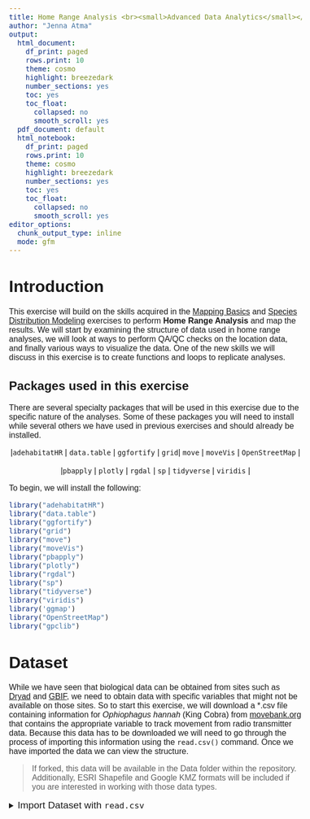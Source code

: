 ```yaml
---
title: Home Range Analysis <br><small>Advanced Data Analytics</small></br>
author: "Jenna Atma"
output:
  html_document: 
    df_print: paged
    rows.print: 10
    theme: cosmo
    highlight: breezedark
    number_sections: yes
    toc: yes
    toc_float:
      collapsed: no
      smooth_scroll: yes
  pdf_document: default
  html_notebook:
    df_print: paged
    rows.print: 10
    theme: cosmo
    highlight: breezedark
    number_sections: yes
    toc: yes
    toc_float:
      collapsed: no
      smooth_scroll: yes
editor_options:
  chunk_output_type: inline
  mode: gfm
---
```


```{=html}
<style type="text/css">

h1.title {
  font-size: 40px;
  font-family: "Times New Roman", Times, serif;
  color: Black;
  text-align: center;
}

h4.author { /* Header 4 - and the author and data headers use this too  */
  font-size: 25px;
  font-family: "Times New Roman", Times, serif;
  font-weight: bold;
  color: #D02349;
  text-align: center;
}

body {
  font-family: Helvetica;
  font-size: 12pt;
}

.zoom {
  transform-origin: 40% 50% 0;
  transition: transform .2s;
  margin: 0 auto;
}
.zoom img{
	width:auto;
	height:auto;	
}
.zoom:hover {
  transform: scale(2);
}

th, td {padding: 5px;}

</style>
```

# Introduction

This exercise will build on the skills acquired in the [Mapping Basics](https://chrismgentry.github.io/Mapping-Basics/) and [Species Distribution Modeling](https://chrismgentry.github.io/Distribution-Maps/) exercises to perform **Home Range Analysis** and map the results. We will start by examining the structure of data used in home range analyses, we will look at ways to perform QA/QC checks on the location data, and finally various ways to visualize the data. One of the new skills we will discuss in this exercise is to create functions and loops to replicate analyses. 

## Packages used in this exercise

There are several specialty packages that will be used in this exercise due to the specific nature of the analyses. Some of these packages you will need to install while several others we have used in previous exercises and should already be installed.

<p align="center">
|```adehabitatHR``` | ```data.table``` | ```ggfortify``` | ```grid```| ```move``` |
```moveVis``` | ```OpenStreetMap``` |<br></br> |```pbapply``` |
```plotly``` | ```rgdal``` | ```sp``` | ```tidyverse``` | ```viridis``` |
</p>

To begin, we will install the following:

```r
library("adehabitatHR")
library("data.table")
library("ggfortify")
library("grid")
library("move")
library("moveVis")
library("pbapply")
library("plotly")
library("rgdal")
library("sp")
library("tidyverse")
library("viridis")
library('ggmap')
library("OpenStreetMap")
library("gpclib")
```

# Dataset

While we have seen that biological data can be obtained from sites such as [Dryad](https://datadryad.org/search) and [GBIF](https://www.gbif.org/), we need to obtain data with specific variables that might not be available on those sites. So to start this exercise, we will download a \*.csv file containing information for *Ophiophagus hannah* (King Cobra) from [movebank.org](https://www.movebank.org/panel_embedded_movebank_webapp?gwt_fragment=page%3Dsearch_map_linked%2CindividualIds%3D556574366%2B556574377%2Clat%3D14.546491968464133%2Clon%3D101.94869279261495%2Cz%3D11) that contains the appropriate variable to track movement from radio transmitter data. Because this data has to be downloaded we will need to go through the process of importing this information using the ```read.csv()``` command. Once we have imported the data we can view the structure. 

> If forked, this data will be available in the Data folder within the repository. Additionally, ESRI Shapefile and Google KMZ formats will be included if you are interested in working with those data types.

<details><summary><big>Import Dataset with ```read.csv```</big></summary>
```r
data <- read.csv("./Data/lowaSCH.csv")
```

Notice that this dataset contains more than species information and x,y coordinates. While that information is important, this dataset also contains time and date information (timestamp), sensor type, and UTM data. In order to be sure that the dataset contains no outliers, we can plot the data using ```ggplot``` and ```plotly``` to interactively view the data.

```r
qaqc_plot <- ggplot() + geom_point(data=data, 
                                   aes(location.long,location.lat,
                                       color=individual.local.identifier)) +
                        labs(x="Longitude", y="Latitude") +
                        guides(color=guide_legend("Individual"))

ggplotly(qaqc_plot)
```

With ```plotly```, similar to ```leaflet```, we have the ability to examine the spread of the data points and additional information from various columns. From this plot we can see that there are two individuals, OPHA1 and OPHA2, that were tracked for this study and have very little overlap in their apparent range.

While we could continue with the current dataset, any analysis would calculate home range for the entire population rather than the individual. 

<p align="center">

So here we will create a function and use the ```lapply``` command to apply a function over a list or vector dataset. Specifically, this function will take the original *data*set, split it into separate files based on the individual identifier, and create new \*.csv files using the identifier as the filename. 

```r
lapply(split(data, data$individual.local.identifier), 
       function(x)write.csv(x, file = paste(x$individual.local.identifier[1],".csv", sep = ""), row.names = FALSE))
```

The anatomy of the function is as follows:

- ```lapply()```, apply the function over a list
- ```split()```, separates the data 
- ```function()```, compose a series of steps to be applied to the data
- ```write.csv()```, write a csv file
- ```paste()```, create a character string to be used for the file name

If you examine the root folder you will now find the addition of two new \*.csv files: OPHA1 and OPHA2. We will use these files to run our home range analyses. Alternatively, if you are provided a number of individual \*.csv files and need to quickly import the data into separate data frames you could write a **for loop** that would look something like this:

```
list <- gsub("\\.csv$","", list.files(pattern="\\.csv$"))

for(i in list){
  assign(i, read.csv(paste(i, ".csv", sep="")))
}
```

All of the \*.csv files in your root directory will now be available in your global environment. However, since we used a looping function to create individual \*.csv files, we will need to make a list of those individual files created in the previous section to refer back to during the analysis when necessary.

```r
files <- list.files(path = ".", pattern = "[m]+[0-9]+", full.names = TRUE)
```

In the ```list.files``` command above, ```path = "."``` informs the locations, in this case the root directory, ```pattern =``` describes the way the files are named, in this case OPHA followed by a number between 0-9, and ```full.names``` describes how the files will be listed. 

# Analysis

To date, this will be one of the most code intensive exercises we have attempted. While the code itself is not difficult, the implementation is tedious due to the varying data types and analyses performed.

## Imagery

As we have in previous exercises we will use raster imagery to provide additional spatial detail to the analysis. While this information can come from a number of different sources, we will again use ```openstreetmap``` for this example. For those using Macs with java restrictions, use your preferred source for imagery.

In order to create a bounding box for the imagery we will use the ```min``` and ```max``` values from the coordinates in the *data*set to compute those points. Although the data obtained from [www.movebank.org](http://www.movebank.org) contained both longitude/latitude and UTM values, this example will detail how to convert UTM to longitude/latitude coordinates in order to use ```openstreetmap```, and the raster imagery from longitude/latitude to UTM. This will be useful if you receive data only with UTM values. If your data contains longitude/latitude values there is no conversion required.

```r
utm_points <- cbind(data$utm.easting, data$utm.northing)
utm_locations <- SpatialPoints(utm_points, 
                 proj4string=CRS("+proj=utm +zone=16 +datum=WGS84"))
proj_lat.lon <- as.data.frame(spTransform(
                utm_locations, CRS("+proj=longlat +datum=WGS84")))
colnames(proj_lat.lon) <- c("x","y")
raster <- openmap(c(max(proj_lat.lon$y)+0.01, min(proj_lat.lon$x)-0.01), 
                  c(min(proj_lat.lon$y)-0.01, max(proj_lat.lon$x)+0.01), 
                  type = "bing")
raster_utm <- openproj(raster, 
              projection = "+proj=utm +zone=16 +datum=WGS84 +units=m +no_defs")
```


In the script above, ```utm_point``` is an x,y derived from the primary dataset, ```utm_locations``` set the projection to **UTM Zone 47**, ```proj_lat.lon``` converted the UTM points to longitude/latitude, ```raster``` uses the min/max x,y data to create a bounding box to retrieve the aerial imagery, and ```raster_utm``` reprojected the imagery back to **UTM Zone 47** consistent with the location in Thailand. Now we can use ```autoplot.OpenStreetMap``` to display the raster image file with the UTM locations as an overlay.

```r
autoplot.OpenStreetMap(raster_utm, expand = TRUE) + theme_bw() +
  theme(legend.position="bottom") +
  theme(panel.border = element_rect(colour = "black", fill=NA, size=1)) +
  geom_point(data=data, aes(utm.easting,utm.northing,
             color=individual.local.identifier), size = 3, alpha = 0.8) +
  theme(axis.title = element_text(face="bold")) + labs(x="Easting",
        y="Northing") + guides(color=guide_legend("Identifier"))
```

## Home Range Analysis

There are three basic types of home range analyses we will perform in this exercise: Minimum Convex Polygon (MCP), Kernel-Density Estimation (KDE), and Brownian Bridge Movement Model (BB). There are a number of different tuning parameters that can be applied these analyses, however in this exercise we will use the most basic versions of the analysis. 

In the section above we use the ```lapply``` command to loop a function used to separate the original dataset into individual files. This is a useful tool, however, when the function loops through dozens or even hundreds of files, the process can take a long period of time to complete. Using the ```pblapply``` command adds a progress bar (i.e. **pb**) to the process which provides an estimated time for completion of the function. We will use a similar process to the one above, using the ```pblapply``` command to run MCP analysis on the individual \*.csv files. 

### Minimum Convex Polygon

A description of the steps within the following code will be discussed following the output. The process works by establishing the function and then running ```pblapply``` referring back to the **files** we created in the dataset portion of this exercise.

```r
mcp_raster <- function(filename){
  data <- read.csv(file = filename)
  x <- as.data.frame(data$utm.easting)
  y <- as.data.frame(data$utm.northing)
  xy <- c(x,y)
  data.proj <- SpatialPointsDataFrame(xy,data, proj4string = CRS("+proj=utm +zone=16 +datum=WGS84 +units=m +no_defs"))
  xy <- SpatialPoints(data.proj@coords)
  mcp.out <- mcp(xy, percent=100, unout="ha")
  mcp.points <- cbind((data.frame(xy)),data$individual.local.identifier)
  colnames(mcp.points) <- c("x","y", "identifier")
  mcp.poly <- fortify(mcp.out, region = "id")
  units <- grid.text(paste(round(mcp.out@data$area,2),"ha"), x=0.85,  y=0.95,
                     gp=gpar(fontface=4, col="white", cex=0.9), draw = FALSE)
  mcp.plot <- autoplot.OpenStreetMap(raster_utm, expand = TRUE) + theme_bw() + theme(legend.position="none") +
    theme(panel.border = element_rect(colour = "black", fill=NA, size=1)) +
    geom_polygon(data=mcp.poly, aes(x=mcp.poly$long, y=mcp.poly$lat), alpha=0.8) +
    geom_point(data=mcp.points, aes(x=x, y=y)) + 
    labs(x="Easting (m)", y="Northing (m)", title=mcp.points$identifier) +
    theme(legend.position="none", plot.title = element_text(face = "bold", hjust = 0.5)) + 
    annotation_custom(units)
  mcp.plot
}

pblapply(files, mcp_raster)
```

The anatomy of the function above is as follows:
```mcp_raster <- function(filename){...``` for each *file* listed from the project directory complete the following commands

- ```read.csv()```, read the data from a given \*.csv file
- xy, create a coordinate file of the easting and northing data
- ```SpatialPointsDataFrame()```, project the data to UTM Zone 47
- ```mcp()```, computes home range using the Minimum Convex Polygon estimator
- ```fortify()```, turns a map into a data frame for plotting with ggplot2
- ```grid.text()```, creates annotations for the map; in this case to show area
- ```autoplot.OpenStreetMap()```, plotting for raster and vector data in ggplot2
- ```pblapply()```, referencing the files list and function

The rest of the information can be found by examing the help menu for the various commands or looking at the display options for each portion of the script.

### Kernel-Density Estimation

The same design above can be used to create KDE plots for each individual in the dataset. Because the process is essentially the same, only portions of the function that were not previously described will be discussed.

```r
kde_raster <- function(filename){
  data <- read.csv(file = filename)
  x <- as.data.frame(data$utm.easting)
  y <- as.data.frame(data$utm.northing)
  xy <- c(x,y)
  data.proj <- SpatialPointsDataFrame(xy,data, proj4string = CRS("+proj=utm +zone=16 +datum=WGS84 +units=m +no_defs"))
  xy <- SpatialPoints(data.proj@coords)
  kde<-kernelUD(xy, h="href", kern="bivnorm", grid=100)
  ver <- getverticeshr(kde, 100)
  kde.points <- cbind((data.frame(data.proj@coords)),data$individual.local.identifier)
  colnames(kde.points) <- c("x","y","identifier")
  kde.poly <- fortify(ver, region = "id")
  units <- grid.text(paste(round(ver$area,2)," ha"), x=0.85,  y=0.95,
                     gp=gpar(fontface=4, col="white", cex=0.9), draw = FALSE)
  kde.plot <- autoplot.OpenStreetMap(raster_utm, expand = TRUE) + theme_bw() + theme(legend.position="none") +
    theme(panel.border = element_rect(colour = "black", fill=NA, size=1)) +
    geom_polygon(data=kde.poly, aes(x=kde.poly$long, y=kde.poly$lat), alpha = 0.8) +
    geom_point(data=kde.points, aes(x=x, y=y)) +
    labs(x="Easting (m)", y="Northing (m)", title=kde.points$identifier) +
    theme(legend.position="none", plot.title = element_text(face = "bold", hjust = 0.5)) + 
    annotation_custom(units)
  kde.plot
}

pblapply(files, kde_raster)
```

The anatomy of the function above is as follows:
```kde_raster <- function(filename){...``` for each *file* listed from the project directory complete the following commands

- ```kernelUD()```, estimation of kernel home-range
- ```getverticeshr()```, extract home-range contour

The rest of the information can be found by examing the help menu for the various commands or looking at the display options for each portion of the script.

### Brownian Bridge Movement

Although this appears to be working backwards, in the previous two examples you have seen how to create a function that can be looped to run the analysis for a list fo files. For this analysis, we will create a conventional script for a single individual. Portions of the script that were not previously described will be discussed following the analysis.

```r
OPHA1 <- read.csv("OPHA1.csv")
date <- as.POSIXct(strptime(as.character(OPHA1$timestamp),"%Y-%m-%d %H:%M:%S", tz="Asia/Bangkok"))
OPHA1$date <- date
OPHA1.reloc <- cbind.data.frame(OPHA1$utm.easting, OPHA1$utm.northing,
                                as.vector(OPHA1$individual.local.identifier),
                                as.POSIXct(date))
colnames(OPHA1.reloc) <- c("x","y","id","date")
trajectory <- as.ltraj(OPHA1.reloc, date=date, id="OPHA1")
sig1 <- liker(trajectory, sig2 = 58, rangesig1 = c(0, 5), plotit = FALSE)
opha.traj <- kernelbb(trajectory, sig1 = .7908, sig2 = 58, grid = 100)
bb_ver <- getverticeshr(opha.traj, 95)
bb_poly <- fortify(bb_ver, region = "id", 
                   proj4string = CRS("+proj=utm +zone=47+
                                     datum=WGS84 +units=m +no_defs"))
colnames(bb_poly) <- c("x","y","order","hole","piece","id","group")
bb_image <- crop(opha.traj, bb_ver, 
                 proj4string = CRS("+proj=utm +zone=47 +
                                   datum=WGS84 +units=m +no_defs"))
bb_units <- grid.text(paste(round(bb_ver$area,2)," ha"), x=0.85,  y=0.95,
                   gp=gpar(fontface=4, col="white", cex=0.9), draw = FALSE)
bb.plot <- autoplot.OpenStreetMap(raster_utm, expand = TRUE) + theme_bw() + theme(legend.position="none") +
  theme(panel.border = element_rect(colour = "black", fill=NA, size=1)) +
  geom_tile(data=bb_image, 
            aes(x=bb_image@coords[,1], y=bb_image@coords[,2],
            fill = bb_image@data$ud)) +
  geom_polygon(data=bb_poly, aes(x=x, y=y, group = group), color = "black", fill = NA) +
  scale_fill_viridis_c(option = "inferno") + annotation_custom(bb_units) +
  labs(x="Easting (m)", y="Northing (m)", title="OPHA1") +
  theme(legend.position="none", plot.title = element_text(face = "bold", hjust = 0.5))
#bb.plot
```

The anatomy of the script above is as follows:

- ```as.POSIXct()```, manipulate objects to represent calendar dates and times
- ```cbind.data.frame()```, used to combine columns avoiding factorization
- ```as.ltraj```, convert data to trajectory class
- ```liker()```, used to find the maximum likelihood estimation of the parameter sig1 in *kernelbb()*
- ```scale_fill_viridis_c()```, create color scale for continuous data

The rest of the information can be found by examing the help menu for the various commands or looking at the display options for each portion of the script.

> Try it yourself! Using the example script above, and following the example functions, create a looping function with ```pblapply``` to run the BB analysis for each individual in the files list.

## Animate Trajectory Data

The final analysis we will perform in this exercise is a visual animation of the relocation data. Using the data from above you can ```plot(trajectory)``` and see a plot of the relocation information for an individual. However, we can use the ```move``` and ```moveVis``` packages to create an animation of the relocations. 

We need to begin by creating a *move* object containing relocations (x,y), time and date information (time), a projection string, individual identifier (animal), and sensor type (sensor). *See the description for ```move()``` in the help menu for optional information.*

```r
#opha.move <- move(x=OPHA1$location.long, 
             y=OPHA1$location.lat, 
             time=as.POSIXct(OPHA1$timestamp, 
                             format="%Y-%m-%d %H:%M:%S", tz="Asia/Bangkok"), 
             proj=CRS("+proj=longlat +ellps=WGS84 +datum=WGS84"),
             data=OPHA1, animal=OPHA1$individual.local.identifier, 
             sensor=OPHA1$sensor.type)
```

With this information, we can now create the timing, number of frames, and animation for the relocations. First, to understand the time lag between the relocations we can use ```median(timeLag(opha.move, unit = "mins"))``` to calculate the median value. However, in the ```aling_move()``` function ther is an option to set the uniform scale manually or by using a fixed resolution: min, max, or mean. For simplicity, we will use the **max** temporal resolution.

```r
#movement <- align_move(opha.move, res = "max", digit = 0, unit = "secs")
```

With the data now on a uniform time scale we can create the frames and animation for the relocations. For this step I will use a basemap from [MapBox](https://www.mapbox.com/) which require token access through the use of their API. To do this you need to register with MapBox and create an access token. Then create a .Renviron file in your project folder. Copy the token information from MapBox and create an object in the .Renviron file such as `map_token = 'paste token here'` and add `map_token =  Sys.getenv('map_token')` to the script below. However using the `get_maptypes()` script you can see there are various map services and map types that can be used. A simple output would be to use `map_service = 'osm'` (OpenStreetMaps) and `map_type = 'topographic'` or other map types available by viewing `get_maptypes('owm')`. when using a basemap without token access the `map_token` option can be removed from the script below.

> Warning, the number of frames, frames/second, and output file type will determine how long this process will take and how large the output file will be.

```r
#frames <- frames_spatial(movement, path_colours = "red",
                         map_service = "mapbox", 
                         map_type = "satellite",
                         map_token =  Sys.getenv('map_token'),
                         alpha = 0.5) %>% 
  add_labels(x = "Longitude", y = "Latitude") %>%
  add_northarrow() %>% 
  add_scalebar(distance = 2) %>% 
  add_timestamps(movement, type = "label") %>% 
  add_progress()
```

```r
#animate_frames(frames, fps = 5, overwrite = TRUE,
#               out_file = "./moveVis-2021fps.gif")
```               
